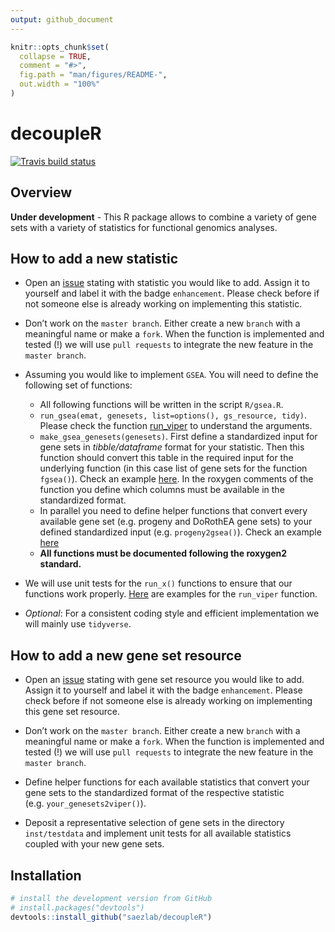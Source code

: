 ```yaml
---
output: github_document
---
```


<!-- README.md is generated from README.Rmd. Please edit that file -->

```r
knitr::opts_chunk$set(
  collapse = TRUE,
  comment = "#>",
  fig.path = "man/figures/README-",
  out.width = "100%"
)
```

# decoupleR

<!-- badges: start -->
[![Travis build status](https://travis-ci.com/saezlab/decoupleR.svg?branch=master)](https://travis-ci.com/saezlab/decoupleR)
<!-- badges: end -->

## Overview
**Under development** - This R package allows to combine a variety of gene sets 
with a variety of statistics for functional genomics analyses. 

## How to add a new statistic

* Open an [issue](https://github.com/saezlab/decoupleR/issues) stating with 
statistic you would like to add. Assign it to yourself and label it with the 
badge `enhancement`. Please check before if not someone else is already working 
on implementing this statistic.

* Don't work on the `master branch`. Either create a new `branch` with a 
meaningful name or make a `fork`. When the function is implemented and tested 
(!) we will use `pull requests` to integrate the new feature in the 
`master branch`.

* Assuming you would like to implement `GSEA`. You will need to define the 
following set of functions:
    * All following functions will be written in the script `R/gsea.R`.
    * `run_gsea(emat, genesets, list=options(), gs_resource, tidy)`. Please 
    check the function 
    [run_viper](https://github.com/saezlab/decoupleR/blob/master/R/viper.R#L30) to 
    understand the arguments.
    * `make_gsea_genesets(genesets)`. First define a standardized input for gene
    sets in *tibble/dataframe* format for your statistic. Then this function should 
    convert this table in the required input for the underlying function (in this 
    case list of gene sets for the function `fgsea()`). Check an example 
    [here](https://github.com/saezlab/decoupleR/blob/master/R/viper.R#L68). In 
    the roxygen comments of the function you define which columns must be 
    available in the standardized format. 
    * In parallel you need to define helper functions that convert every 
    available gene set (e.g. progeny and DoRothEA gene sets) to your defined 
    standardized input (e.g. `progeny2gsea()`). Check an example 
    [here](https://github.com/saezlab/decoupleR/blob/master/R/viper.R#L90)
    * **All functions must be documented following the roxygen2 standard.**
    
* We will use unit tests for the `run_x()` functions to ensure that our 
functions work properly. [Here](https://github.com/saezlab/decoupleR/blob/master/tests/testthat/test-viper.R) are 
examples for the `run_viper` function. 

* *Optional*: For a consistent coding style and efficient implementation we will 
mainly use `tidyverse`.

## How to add a new gene set resource
* Open an [issue](https://github.com/saezlab/decoupleR/issues) stating with 
gene set resource you would like to add. Assign it to yourself and label it with
the badge `enhancement`. Please check before if not someone else is already 
working on implementing this gene set resource.

* Don't work on the `master branch`. Either create a new `branch` with a 
meaningful name or make a `fork`. When the function is implemented and tested 
(!) we will use `pull requests` to integrate the new feature in the 
`master branch`.

* Define helper functions for each available statistics that convert your gene 
sets to the standardized format of the respective statistic 
(e.g. `your_genesets2viper()`).

* Deposit a representative selection of gene sets in the directory 
`inst/testdata` and implement unit tests for all available statistics coupled 
with your new gene sets.

## Installation
```r
# install the development version from GitHub
# install.packages("devtools")
devtools::install_github("saezlab/decoupleR")
```
